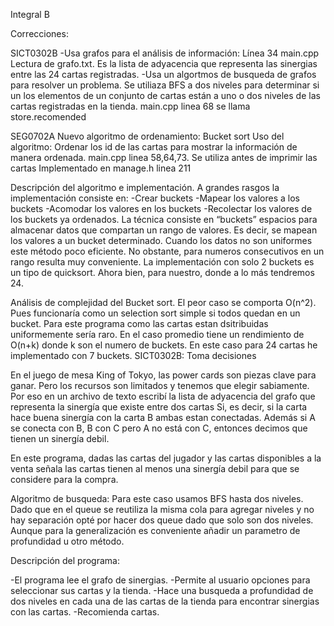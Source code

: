 Integral B

Correcciones:

SICT0302B
-Usa grafos para el análisis de información: Línea 34 main.cpp Lectura de grafo.txt. Es la lista de adyacencia que representa las sinergias entre las 24 cartas registradas.
-Usa un algortmos de busqueda de grafos para resolver un problema. Se utiliaza BFS a dos niveles para determinar si un los elementos de un conjunto de cartas están a uno o dos niveles de las cartas registradas en la tienda.
main.cpp linea 68 se llama store.recomended

SEG0702A
Nuevo algoritmo de ordenamiento: Bucket sort
Uso del algoritmo: Ordenar los id de las cartas para mostrar la información de manera ordenada. main.cpp linea 58,64,73. Se utiliza antes de imprimir las cartas
Implementado en manage.h linea 211

Descripción del algoritmo e implementación.
A grandes rasgos la implementación consiste en:
-Crear buckets
-Mapear los valores a los buckets
-Acomodar los valores en los buckets
-Recolectar los valores de los buckets ya ordenados.
La técnica consiste en "buckets" espacios para almacenar datos que compartan un rango de valores.
Es decir, se mapean los valores a un bucket determinado. Cuando los datos no son uniformes este método poco eficiente.
No obstante, para numeros consecutivos en un rango resulta muy conveniente. La implementación con solo 2 buckets es un tipo de quicksort.
Ahora bien, para nuestro, donde a lo más tendremos 24.

Análisis de complejidad del Bucket sort.
El peor caso se comporta O(n^2). Pues funcionaría como un selection sort simple si todos quedan en un bucket. Para este programa como las cartas estan dsitribuidas uniformemente sería raro.
En el caso promedio tiene un rendimiento de O(n+k) donde k son el numero de buckets.
En este caso para 24 cartas he implementado con 7 buckets.
SICT0302B: Toma decisiones

En el juego de mesa King of Tokyo, las power cards son piezas clave para ganar.
Pero los recursos son limitados y tenemos que elegir sabiamente.
Por eso en un archivo de texto escribí la lista de adyacencia del grafo que representa la sinergía que existe entre dos cartas
Si, es decir, si la carta hace buena sinergía con la carta B ambas estan conectadas.
Además si A se conecta con B, B con C pero A no está con C, entonces decimos que tienen un sinergía debil.

En este programa, dadas las cartas del jugador y las cartas disponibles a la venta señala las cartas tienen al menos una sinergía debil para que se considere para la compra.

Algoritmo de busqueda:
Para este caso usamos BFS hasta dos niveles. Dado que en el queue se reutiliza la misma cola para agregar niveles y no hay separación
opté por hacer dos queue dado que solo son dos niveles. Aunque para la generalización es conveniente añadir un parametro de profundidad u otro método.

Descripción del programa:

-El programa lee el grafo de sinergias.
-Permite al usuario opciones para seleccionar sus cartas y la tienda.
-Hace una busqueda a profundidad de dos niveles en cada una de las cartas de la tienda para encontrar sinergias con las cartas.
-Recomienda cartas.

